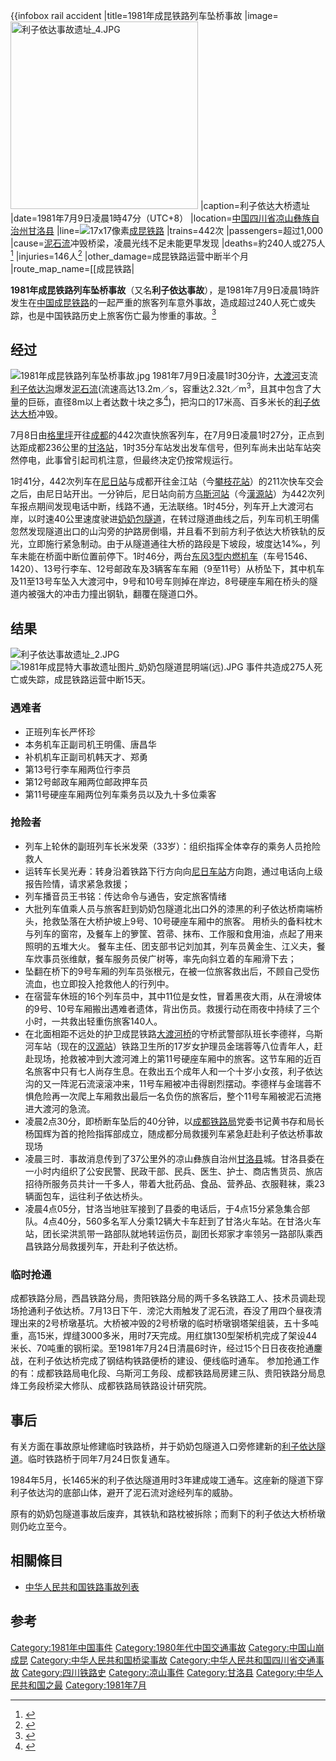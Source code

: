 {{UTC+8}}
{{infobox rail accident
|title=1981年成昆铁路列车坠桥事故
|image=[[File:利子依达事故遗址_4.JPG|300px]]
|caption=利子依达大桥遗址
|date=1981年7月9日凌晨1時47分（UTC+8）
|location={{flagicon|CHN}}[[中国|中国]][[四川省|四川省]][[凉山彝族自治州|凉山彝族自治州]][[甘洛县|甘洛县]]
|line=[[File:China_Railways.svg|17x17像素]][[成昆铁路|成昆铁路]]
|trains=442次
|passengers=超过1,000
|cause=[[泥石流|泥石流]]冲毁桥梁，凌晨光线不足未能更早发现
|deaths=約240人或275人<ref>{{Cite web |url=http://www.chinadaily.com.cn/hqgj/jryw/2013-09-30/content_10237060.html |title=一次未经报道的铁路事故 |accessdate=2018-12-23 |archiveurl=https://web.archive.org/web/20161103162406/http://www.chinadaily.com.cn/hqgj/jryw/2013-09-30/content_10237060.html |archivedate=2016-11-03 }}</ref>
|injuries=146人<ref>{{cite web |url=http://news.sohu.com/s2011/8275/s314924920/ |title=1978年以来死亡30人左右铁路事故汇总 |accessdate=2014-06-15 |archivedate=2017-10-25 |archiveurl=https://web.archive.org/web/20171025075757/http://news.sohu.com/s2011/8275/s314924920/ |deadurl=no }}</ref>
|other_damage=成昆铁路运营中断半个月
|route_map_name=[[成昆铁路|{{white]]线路图
|route_map={{Hidden begin}}
{{bs-map
|inline=1
|top=*仅列出与本条目相关的信息
|map=
CONTg~~ ~~[[宝成铁路|宝成铁路]]往[[宝鸡站|宝鸡]]方向
BHF~~ ~~'''[[成都站|成都站]]'''~~442次列车终点站
LSTR~~
BHF~~0km~~'''[[汉源站|乌斯河站]]'''
WASSER+l\hKRZWae!~lZOLL\WASSERq~~1.6km~~ ~~ ~~[[大渡河|大渡河]]，↑[[雅安市|雅安市]]/[[凉山州|凉山州]]↓
WASSER\eKRWgl\exKRW+r!~POINTERg@fq~~ ~~ ~~ ~~事故后改线
WASSER\STR\extSTRa~~ ~~ ~~ ~~利子依達隧道(事故后新建)
WABZg+l\hKRZWae!~INCIDO\extKRZW~~2.5km~~ ~~ ~~利子依达大桥(泥石流沖毀)
\TUNNEL1!~POINTERg@fq\extSTRe~~2.7km~~ ~~ ~~奶奶包隧道(事故后廢棄)
\eKRWg+l\exKRWr
HST~~6.5km~~[[尼日站|尼日站]]
LSTR~~ ~~↑442次列车行驶方向
LSTR+l!~POINTERf@g\tABZgr+r\~~ ~~[[渡口铁路|渡口铁路]]
LSTR\LSTR\~~
LSTR\BHF\~~ ~~'''[[攀枝花站|金江站]]'''~~442次列车折返站
KHSTe\LSTR\~~ ~~[[格里坪站|格里坪站]]~~442次列车起点站
BHF~~ ~~'''[[昆明站|昆明站]]'''
CONTf~~ ~~[[贵昆铁路|贵昆铁路]]往[[贵阳站|贵阳]]方向
}}
{{Hidden end}}
}}

'''1981年成昆铁路列车坠桥事故'''（又名'''利子依达事故'''），是1981年7月9日凌晨1時許发生在[[中国|中国]][[成昆铁路|成昆铁路]]的一起严重的旅客列车意外事故，造成超过240人死亡或失踪，也是中国铁路历史上旅客伤亡最为惨重的事故。<ref>{{cite web |url=http://domestic.kankanews.com/c/2013-07-09/0042090268.shtml |title=历史上的今天:成昆铁路发生列车坠桥事故|accessdate=2014-06-15 |archiveurl=https://web.archive.org/web/20140714134717/http://domestic.kankanews.com/c/2013-07-09/0042090268.shtml |archivedate=2014-07-14 }}</ref>

== 经过 ==
[[File:1981年成昆铁路列车坠桥事故.jpg|thumb]]
1981年7月9日凌晨1时30分许，[[大渡河|大渡河]]支流[[利子依达沟|利子依达沟]]爆发[[泥石流|泥石流]](流速高达13.2m／s，容重达2.32t／m<sup>3</sup>，且其中包含了大量的巨砾，直径8m以上者达数十块之多<ref>{{cite web|url=http://www.chinawater.com.cn/ztgz/xwzt/2013fhjs/2/201305/t20130514_280071.html|title=张志彤：我国山洪灾害的成因、特点及防治思路|accessdate=2014-06-15|archive-date=2016-03-08|archive-url=https://web.archive.org/web/20160308012939/http://www.chinawater.com.cn/ztgz/xwzt/2013fhjs/2/201305/t20130514_280071.html|dead-url=no}}</ref>)，把沟口的17米高、百多米长的[[利子依达大桥|利子依达大桥]]冲毁。

7月8日由[[格里坪站|格里坪]]开往[[成都站|成都]]的442次直快旅客列车，在7月9日凌晨1时27分，正点到达距成都236公里的[[甘洛站|甘洛站]]，1时35分车站发出发车信号，但列车尚未出站车站突然停电，此事曾引起司机注意，但最终决定仍按常规运行。

1时41分，442次列车在[[尼日站|尼日站]]与成都开往金江站（今[[攀枝花站|攀枝花站]]）的211次快车交会之后，由尼日站开出。一分钟后，尼日站向前方[[乌斯河站|乌斯河站]]（今[[漢源站|漢源站]]）为442次列车报点期间发现电话中断，线路不通，无法联络。1时45分，列车开上大渡河右岸，以时速40公里速度驶进[[奶奶包隧道|奶奶包隧道]]，在转过隧道曲线之后，列车司机王明儒忽然发现隧道出口的山沟旁的护路房倒塌，并且看不到前方利子依达大桥铁轨的反光，立即施行紧急制动。由于从隧道通往大桥的路段是下坡段，坡度达14‰，列车未能在桥面中断位置前停下。1时46分，两台[[东风型柴油机车|东风3型内燃机车]]（车号1546、1420）、13号行李车、12号邮政车及3辆客车车厢（9至11号）从桥坠下，其中机车及11至13号车坠入大渡河中，9号和10号车则掉在岸边，8号硬座车厢在桥头的隧道内被强大的冲击力撞出钢轨，翻覆在隧道口外。

== 结果 ==
[[File:利子依达事故遗址_2.JPG|thumb]]
[[File:1981年成昆特大事故遗址图片_奶奶包隧道昆明端(远).JPG|thumb]]
事件共造成275人死亡或失踪，成昆铁路运营中断15天。

===遇难者===
*正班列车长严怀珍
*本务机车正副司机王明儒、唐昌华
*补机机车正副司机韩天才、郑勇
*第13号行李车厢两位行李员
*第12号邮政车厢两位邮政押车员
*第11号硬座车厢两位列车乘务员以及九十多位乘客

===抢险者===
*列车上轮休的副班列车长米发荣（33岁）：组织指挥全体幸存的乘务人员抢险救人
*运转车长吴光寿：转身沿着铁路下行方向向[[尼日站|尼日车站]]方向跑，通过电话向上级报告险情，请求紧急救援；
*列车播音员王书铭：传达命令与通告，安定旅客情绪
*大批列车值乘人员与旅客赶到奶奶包隧道北出口外的漆黑的利子依达桥南端桥头，抢救坠落在大桥护坡上9号、10号硬座车厢中的旅客。 用桥头的备料枕木与列车的窗帘，及餐车上的箩筐、笤帚、抹布、工作服和食用油，点起了用来照明的五堆大火。 餐车主任、团支部书记刘加其，列车员黄金生、江义夫，餐车炊事员张维献，餐车服务员侯广树等，率先向斜立着的车厢滑下去；
*坠翻在桥下的9号车厢的列车员张根元，在被一位旅客救出后，不顾自己受伤流血，也立即投入抢救他人的行列中。 
*在宿营车休班的16个列车员中，其中11位是女性，冒着黑夜大雨，从在滑坡体的9号、10号车厢搬出遇难者遗体，背出伤员。救援行动在雨夜中持续了三个小时，一共救出轻重伤旅客140人。
*在北面相距不远处的护卫成昆铁路[[大渡河桥|大渡河桥]]的守桥武警部队班长李德祥，乌斯河车站（现在的[[汉源站|汉源站]]）铁路卫生所的17岁女护理员金瑞蓉等八位青年人，赶赴现场，抢救被冲到大渡河滩上的第11号硬座车厢中的旅客。这节车厢的近百名旅客中只有七人尚存生息。在救出五个成年人和一个十岁小女孩，利子依达沟的又一阵泥石流滚滚冲来，11号车厢被冲击得剧烈摆动。李德样与金瑞蓉不惧危险再一次爬上车厢救出最后一名负伤的旅客后，整个11号车厢被泥石流捲进大渡河的急流。 
*凌晨2点30分，即桥断车坠后的40分钟，以[[成都铁路局|成都铁路局]]党委书记黄书存和局长杨国辉为首的抢险指挥部成立，随成都分局救援列车紧急赶赴利子依达桥事故现场
*凌晨三时．事故消息传到了37公里外的凉山彝族自治州[[甘洛县|甘洛县]]城。甘洛县委在一小时内组织了公安民警、民政干部、民兵、医生、护士、商店售货员、旅店招待所服务员共计一千多人，带着大批药品、食品、营养品、衣服鞋袜，乘23辆面包车，运往利子依达桥头。 
*凌晨4点05分，甘洛当地驻军接到了县委的电话后，于4点15分紧急集合部队。4点40分，560多名军人分乘12辆大卡车赶到了甘洛火车站。在甘洛火车站，团长梁洪凯带一路部队就地转运伤员，副团长郑家才率领另一路部队乘西昌铁路分局救援列车，开赴利子依达桥。

===临时抢通===
成都铁路分局，西昌铁路分局，贵阳铁路分局的两千多名铁路工人、技术员调赴现场抢通利子依达桥。7月13日下午．滂沱大雨触发了泥石流，吞没了用四个昼夜清理出来的2号桥墩基坑。大桥被冲毁的2号桥墩的临时桥墩钢塔架组装，五十多吨重，高15米，焊缝3000多米，用时7天完成。用红旗130型架桥机完成了架设44米长、70吨重的钢桁梁。至1981年7月24日清晨6时许，经过15个日日夜夜抢通鏖战，在利子依达桥完成了钢结构铁路便桥的建设、便线临时通车。
参加抢通工作的有：成都铁路局电化段、乌斯河工务段、成都铁路局房建三队、贵阳铁路分局息烽工务段桥梁大修队、成都铁路局铁路设计研究院。

== 事后 ==
有关方面在事故原址修建临时铁路桥，并于奶奶包隧道入口旁修建新的[[利子依达隧道|利子依达隧道]]。临时铁路桥于同年7月24日恢复通车。

1984年5月，长1465米的利子依达隧道用时3年建成竣工通车。这座新的隧道下穿利子依达沟的底部山体，避开了泥石流对途经列车的威胁。

原有的奶奶包隧道事故后废弃，其铁轨和路枕被拆除；而剩下的利子依达大桥桥墩则仍屹立至今。

==相關條目==
*[[中华人民共和国铁路事故列表|中华人民共和国铁路事故列表]]

==参考==
{{Reflist}}


[[Category:1981年中国事件|Category:1981年中国事件]]
[[Category:1980年代中国交通事故|Category:1980年代中国交通事故]]
[[Category:中国山崩|Category:中国山崩]]
[[Category:中华人民共和国铁路事故|成昆]]
[[Category:中华人民共和国桥梁事故|Category:中华人民共和国桥梁事故]]
[[Category:中华人民共和国四川省交通事故|Category:中华人民共和国四川省交通事故]]
[[Category:四川铁路史|Category:四川铁路史]]
[[Category:凉山事件|Category:凉山事件]]
[[Category:甘洛县|Category:甘洛县]]
[[Category:中华人民共和国之最|Category:中华人民共和国之最]]
[[Category:1981年7月|Category:1981年7月]]